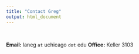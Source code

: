 ```yaml
---
title: "Contact Greg"
output: html_document
---
```

<br>


**Email:** laneg `at` uchicago `dot` edu
**Office:** Keller 3103 

